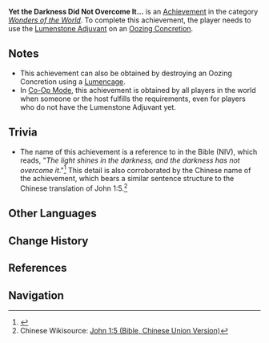 {{Achievement Infobox
|title        = 
|id           = 81217
|order id     = 1203
|category     = Wonders of the World
|description  = Use the [[Lumenstone Adjuvant|Lumenstone]]'s Blooming Light to clear the crystallized darkness on an [[Oozing Concretion]] for the first time.
|requirements = Use the [[Lumenstone Adjuvant]] on an [[Oozing Concretion]].
|primogems    = 5
|tracking     = 
|hidden       = 1
|topic        = 
|type         = Exploration
}}
'''Yet the Darkness Did Not Overcome It...''' is an [[Achievement]] in the category ''[[Wonders of the World]]''. To complete this achievement, the player needs to use the [[Lumenstone Adjuvant]] on an [[Oozing Concretion]].

==Notes==
* This achievement can also be obtained by destroying an Oozing Concretion using a [[Lumencage]].
* In [[Co-Op Mode]], this achievement is obtained by all players in the world when someone or the host{{Verify}} fulfills the requirements, even for players who do not have the Lumenstone Adjuvant yet.

==Trivia==
* The name of this achievement is a reference to {{w|John 1:5}} in the Bible (NIV), which reads, "''The light shines in the darkness, and the darkness has not overcome it''."<ref>{{w|John 1:5#Content|John 1:5 (Bible, New International Version)}}</ref> This detail is also corroborated by the Chinese name of the achievement, which bears a similar sentence structure to the Chinese translation of John 1:5.<ref>Chinese Wikisource: [[wikisource:zh:聖經 (和合本)/約翰福音#第一章|John 1:5 (Bible, Chinese Union Version)]]</ref>

==Other Languages==
{{Other Languages
|en      = Yet the Darkness Did Not Overcome It...
|zhs     = 黑暗却无法包容光…
|zhs_rm  = Hēi'àn Què Wúfǎ Bāoróng Guāng...
|zht     = 黑暗卻無法包容光…
|zht_rm  = Hēi'àn Què Wúfǎ Bāoróng Guāng...
|zh_tl   = Yet the Darkness Could Not Tolerate the Light...
|ja      = 闇は光に打ち勝たなかった…
|ja_rm   = Yami wa Hikari ni Uchi-katanakatta...{{Assumed}}
|ja_tl   = 
|ko      = 어둠은 빛을 감쌀 수 없다…
|ko_rm   = Eodum-eun Bicheul Gamssal Su Eopda...
|ko_tl   = The Dark Cannot Contain the Light...
|es      = No hay luz sin oscuridad
|es_tl   = There is no Light Without Darkness
|fr      = Et dans les ténèbres les délier...
|fr_tl   = And in the Darkness Release Them...
|ru      = И тьме не одолеть свет...
|ru_tl   = And the Shadow Does Not Overpower the Light...
|th      = แต่แล้วความมืดก็ไม่สามารถกลืนกินแสงสว่างได้...
|th_rm   = 
|th_tl   = 
|vi      = Bóng Đen Không Thể Bao Dung Ánh Sáng...
|vi_tl   = 
|de      = Doch die Dunkelheit hat das Licht umschlossen ...
|de_tl   = Yet the Darkness Did Enclosed the Light ...
|de_note = Notably the German translation suggests the opposite outcome.
|id      = Kegelapan Takkan Bisa Menutupi Cahaya
|id_tl   = Darkness Will Not Cover the Light
|pt      = Não Há Luz sem Escuridão
|pt_tl   = 
}}

==Change History==
{{Change History|2.6}}

==References==
{{Reflist}}

==Navigation==
{{Achievement Navbox|Wonders of the World|Exploration}}